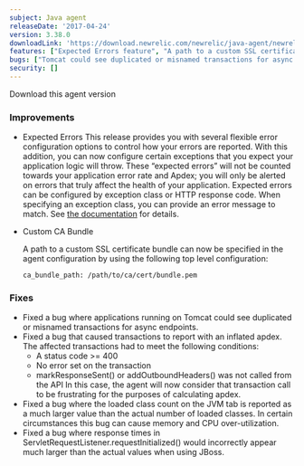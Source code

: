 ```yaml
---
subject: Java agent
releaseDate: '2017-04-24'
version: 3.38.0
downloadLink: 'https://download.newrelic.com/newrelic/java-agent/newrelic-agent/3.38.0/'
features: ["Expected Errors feature", "A path to a custom SSL certificate bundle can now be specified in the agent configuration using ca_bundle_path"]
bugs: ["Tomcat could see duplicated or misnamed transactions for async endpoints", "Transactions could be reported with an inflated apdex", "Fixed a bug where the loaded class count on the JVM tab is reported as a much larger value than the actual number of loaded classes", "Response times in ServletRequestListener.requestInitialized would incorrectly appear much larger than the actual values when using JBoss"]
security: []
---
```

<ButtonGroup>
  <ButtonLink
    role="button"
    to="https://download.newrelic.com/newrelic/java-agent/newrelic-agent/3.38.0/"
    variant="primary"
  >
    Download this agent version
  </ButtonLink>
</ButtonGroup>

### Improvements

* Expected Errors
  This release provides you with several flexible error configuration options to control how your errors are reported. With this addition, you can now configure certain exceptions that you expect your application logic will throw. These “expected errors” will not be counted towards your application error rate and Apdex; you will only be alerted on errors that truly affect the health of your application.
  Expected errors can be configured by exception class or HTTP response code. When specifying an exception class, you can provide an error message to match. See [the documentation](https://docs.newrelic.com/docs/agents/java-agent/configuration/java-agent-error-configuration) for details.
* Custom CA Bundle

  A path to a custom SSL certificate bundle can now be specified in the agent configuration by using the following top level configuration:

  ```
  ca_bundle_path: /path/to/ca/cert/bundle.pem
  ```

### Fixes

* Fixed a bug where applications running on <DNT>Tomcat</DNT> could see duplicated or misnamed transactions for async endpoints.
* Fixed a bug that caused transactions to report with an inflated apdex. The affected transactions had to meet the following conditions:
  * A status code >= 400
  * No error set on the transaction
  * markResponseSent() or addOutboundHeaders() was not called from the API
    In this case, the agent will now consider that transaction call to be frustrating for the purposes of calculating apdex.
* Fixed a bug where the loaded class count on the JVM tab is reported as a much larger value than the actual number of loaded classes. In certain circumstances this bug can cause memory and CPU over-utilization.
* Fixed a bug where response times in ServletRequestListener.requestInitialized() would incorrectly appear much larger than the actual values when using JBoss.
